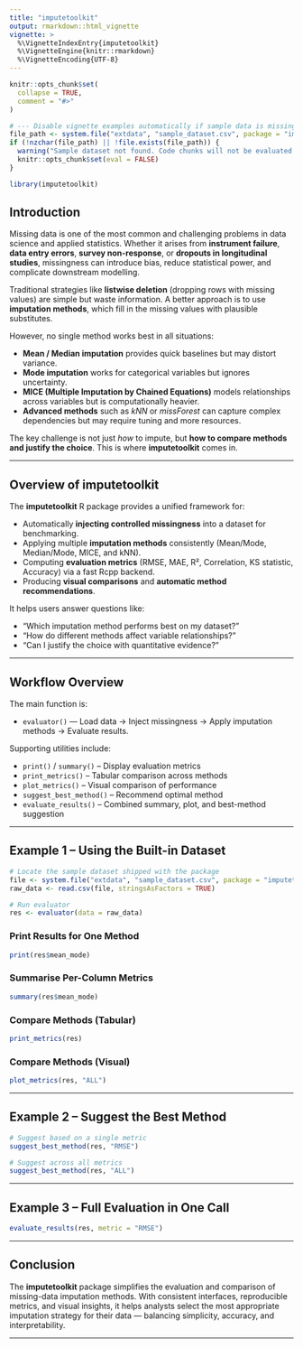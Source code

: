 ```yaml
---
title: "imputetoolkit"
output: rmarkdown::html_vignette
vignette: >
  %\VignetteIndexEntry{imputetoolkit}
  %\VignetteEngine{knitr::rmarkdown}
  %\VignetteEncoding{UTF-8}
---
```


```r
knitr::opts_chunk$set(
  collapse = TRUE,
  comment = "#>"
)
```

```r
# --- Disable vignette examples automatically if sample data is missing ---
file_path <- system.file("extdata", "sample_dataset.csv", package = "imputetoolkit")
if (!nzchar(file_path) || !file.exists(file_path)) {
  warning("Sample dataset not found. Code chunks will not be evaluated.")
  knitr::opts_chunk$set(eval = FALSE)
}
```

```r
library(imputetoolkit)
```

## Introduction

Missing data is one of the most common and challenging problems in data science and applied statistics.
Whether it arises from **instrument failure**, **data entry errors**, **survey non-response**, or **dropouts in longitudinal studies**,
missingness can introduce bias, reduce statistical power, and complicate downstream modelling.

Traditional strategies like **listwise deletion** (dropping rows with missing values) are simple but waste information.
A better approach is to use **imputation methods**, which fill in the missing values with plausible substitutes.

However, no single method works best in all situations:

* **Mean / Median imputation** provides quick baselines but may distort variance.
* **Mode imputation** works for categorical variables but ignores uncertainty.
* **MICE (Multiple Imputation by Chained Equations)** models relationships across variables but is computationally heavier.
* **Advanced methods** such as *kNN* or *missForest* can capture complex dependencies but may require tuning and more resources.

The key challenge is not just *how* to impute, but **how to compare methods and justify the choice**.
This is where **imputetoolkit** comes in.

---

## Overview of imputetoolkit

The **imputetoolkit** R package provides a unified framework for:

* Automatically **injecting controlled missingness** into a dataset for benchmarking.
* Applying multiple **imputation methods** consistently (Mean/Mode, Median/Mode, MICE, and kNN).
* Computing **evaluation metrics** (RMSE, MAE, R², Correlation, KS statistic, Accuracy) via a fast Rcpp backend.
* Producing **visual comparisons** and **automatic method recommendations**.

It helps users answer questions like:

* “Which imputation method performs best on my dataset?”
* “How do different methods affect variable relationships?”
* “Can I justify the choice with quantitative evidence?”

---

## Workflow Overview

The main function is:

* `evaluator()` — Load data → Inject missingness → Apply imputation methods → Evaluate results.

Supporting utilities include:

* `print()` / `summary()` – Display evaluation metrics
* `print_metrics()` – Tabular comparison across methods
* `plot_metrics()` – Visual comparison of performance
* `suggest_best_method()` – Recommend optimal method
* `evaluate_results()` – Combined summary, plot, and best-method suggestion

---

## Example 1 – Using the Built-in Dataset

```r
# Locate the sample dataset shipped with the package
file <- system.file("extdata", "sample_dataset.csv", package = "imputetoolkit")
raw_data <- read.csv(file, stringsAsFactors = TRUE)

# Run evaluator
res <- evaluator(data = raw_data)
```

### Print Results for One Method

```r
print(res$mean_mode)
```

### Summarise Per-Column Metrics

```r
summary(res$mean_mode)
```

### Compare Methods (Tabular)

```r
print_metrics(res)
```

### Compare Methods (Visual)

```r
plot_metrics(res, "ALL")
```

---

## Example 2 – Suggest the Best Method

```r
# Suggest based on a single metric
suggest_best_method(res, "RMSE")

# Suggest across all metrics
suggest_best_method(res, "ALL")
```

---

## Example 3 – Full Evaluation in One Call

```r
evaluate_results(res, metric = "RMSE")
```

---

## Conclusion

The **imputetoolkit** package simplifies the evaluation and comparison of missing-data imputation methods.
With consistent interfaces, reproducible metrics, and visual insights, it helps analysts select
the most appropriate imputation strategy for their data — balancing simplicity, accuracy, and interpretability.

---


